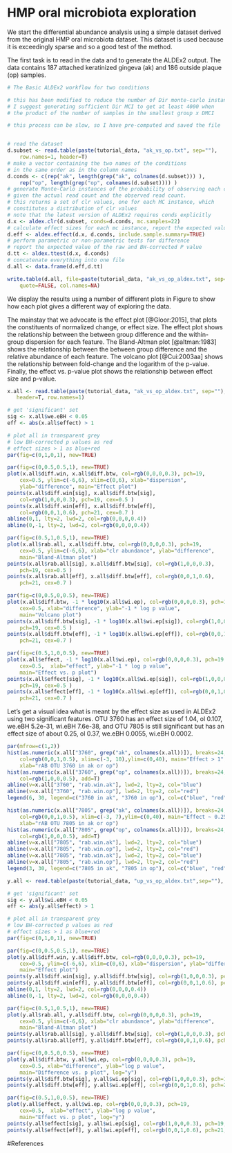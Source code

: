 # HMP oral microbiota exploration {#oral}

\hspace{2cm}\begin{minipage}[ct]{10cm}
\parskip=5pt
\parindent=5pt
This example was first presented as part of the CoDa microbiome tutorial in Hinxton, UK in September 2016 at the Human-host microbe interactions conference. Dr. Jean Macklaim co-wrote and did trouble-shooting of this tutorial. It has been modified for clarity and completeness for this book.
\end{minipage}
\vspace{1cm}

We start the differential abundance analysis using a simple dataset derived from the original HMP oral microbiota dataset. This dataset is used because it is exceedingly sparse and so a good test of the method.

The first task is to read in the data and to generate the ALDEx2 output. The data contains 187 attached keratinized gingeva (ak) and  186 outside plaque (op) samples.


```r
# The Basic ALDEx2 workflow for two conditions

# this has been modified to reduce the number of Dir monte-carlo instances
# I suggest generating sufficient Dir MCI to get at least 4000 when
# the product of the number of samples in the smallest group x DMCI

# this process can be slow, so I have pre-computed and saved the file


# read the dataset
d.subset <- read.table(paste(tutorial_data, "ak_vs_op.txt", sep=""),
    row.names=1, header=T)
# make a vector containing the two names of the conditions
# in the same order as in the column names
d.conds <- c(rep("ak", length(grep("ak", colnames(d.subset))) ),
    rep("op", length(grep("op", colnames(d.subset)))) )
# generate Monte-Carlo instances of the probability of observing each count
# given the actual read count and the observed read count.
# this returns a set of clr values, one for each MC instance, which
# constitutes a distribution of clr values
# note that the latest version of ALDEx2 requires conds explicitly
d.x <- aldex.clr(d.subset, conds=d.conds, mc.samples=22)
# calculate effect sizes for each mc instance, report the expected value
d.eff <- aldex.effect(d.x, d.conds, include.sample.summary=TRUE)
# perform parametric or non-parametric tests for difference
# report the expected value of the raw and BH-corrected P value
d.tt <- aldex.ttest(d.x, d.conds)
# concatenate everything into one file
d.all <- data.frame(d.eff,d.tt)

write.table(d.all, file=paste(tutorial_data, "ak_vs_op_aldex.txt", sep=""), sep="\t",
    quote=FALSE, col.names=NA)
```

We display the results using a number of different plots in Figure \ref{hmp_aldex_plot} to show how each plot gives a different way of exploring the data.

The mainstay that we advocate is the effect plot [@Gloor:2015], that plots the constituents of normalized change, or effect size. The effect plot shows the relationship between the between group difference and the within-group dispersion for each feature. The Bland-Altman plot [@altman:1983] shows the relationship between the between group difference and the relative abundance of each feature. The volcano plot [@Cui:2003aa] shows the relationship between fold-change and the logarithm of the p-value. Finally, the effect vs. p-value plot shows the relationship between effect size and p-value.



```r

x.all <- read.table(paste(tutorial_data, "ak_vs_op_aldex.txt", sep=""),
   header=T, row.names=1)

# get 'significant' set
sig <- x.all$we.eBH < 0.05
eff <- abs(x.all$effect) > 1

# plot all in transparent grey
# low BH-corrected p values as red
# effect sizes > 1 as blue+red
par(fig=c(0,1,0,1), new=TRUE)

par(fig=c(0,0.5,0.5,1), new=TRUE)
plot(x.all$diff.win, x.all$diff.btw, col=rgb(0,0,0,0.3), pch=19,
    cex=0.5, ylim=c(-6,6), xlim=c(0,6), xlab="dispersion",
    ylab="difference", main="Effect plot")
points(x.all$diff.win[sig], x.all$diff.btw[sig],
    col=rgb(1,0,0,0.3), pch=19, cex=0.5 )
points(x.all$diff.win[eff], x.all$diff.btw[eff],
    col=rgb(0,0,1,0.6), pch=21, cex=0.7 )
abline(0,1, lty=2, lwd=2, col=rgb(0,0,0,0.4))
abline(0,-1, lty=2, lwd=2, col=rgb(0,0,0,0.4))

par(fig=c(0.5,1,0.5,1), new=TRUE)
plot(x.all$rab.all, x.all$diff.btw, col=rgb(0,0,0,0.3), pch=19,
    cex=0.5, ylim=c(-6,6), xlab="clr abundance", ylab="difference",
    main="Bland-Altman plot")
points(x.all$rab.all[sig], x.all$diff.btw[sig], col=rgb(1,0,0,0.3),
    pch=19, cex=0.5 )
points(x.all$rab.all[eff], x.all$diff.btw[eff], col=rgb(0,0,1,0.6),
    pch=21, cex=0.7 )

par(fig=c(0,0.5,0,0.5), new=TRUE)
plot(x.all$diff.btw, -1 * log10(x.all$wi.ep), col=rgb(0,0,0,0.3), pch=19,
    cex=0.5, xlab="difference", ylab="-1 * log p value",
    main="Volcano plot")
points(x.all$diff.btw[sig], -1 * log10(x.all$wi.ep[sig]), col=rgb(1,0,0,0.3),
    pch=19, cex=0.5 )
points(x.all$diff.btw[eff], -1 * log10(x.all$wi.ep[eff]), col=rgb(0,0,1,0.6),
    pch=21, cex=0.7 )

par(fig=c(0.5,1,0,0.5), new=TRUE)
plot(x.all$effect, -1 * log10(x.all$wi.ep), col=rgb(0,0,0,0.3), pch=19,
    cex=0.5,  xlab="effect", ylab="-1 * log p value",
    main="Effect vs. p plot")
points(x.all$effect[sig], -1 * log10(x.all$wi.ep[sig]), col=rgb(1,0,0,0.3),
    pch=19, cex=0.5 )
points(x.all$effect[eff], -1 * log10(x.all$wi.ep[eff]), col=rgb(0,0,1,0.6),
    pch=21, cex=0.7 )


```


Let's get a visual idea what is meant by the effect size as used in ALDEx2 using two significant features. OTU 3760 has an effect size of 1.04, ol 0.107, we.eBH 5.2e-31, wi.eBH 7.6e-38, and OTU 7805 is still significant but has an effect size of about 0.25, ol 0.37, we.eBH 0.0055, wi.eBH 0.0002.


```r

par(mfrow=c(1,2))
hist(as.numeric(x.all["3760", grep("ak", colnames(x.all))]), breaks=24,
    col=rgb(0,0,1,0.5), xlim=c(-3, 10),ylim=c(0,40), main="Effect > 1",
    xlab="rAB OTU 3760 in ak or op")
hist(as.numeric(x.all["3760", grep("op", colnames(x.all))]), breaks=24,
    col=rgb(1,0,0,0.5), add=T)
abline(v=x.all["3760", "rab.win.ak"], lwd=2, lty=2, col="blue")
abline(v=x.all["3760", "rab.win.op"], lwd=2, lty=2, col="red")
legend(6, 30, legend=c("3760 in ak", "3760 in op"), col=c("blue", "red"), pch=15)

hist(as.numeric(x.all["7805", grep("ak", colnames(x.all))]), breaks=24,
    col=rgb(0,0,1,0.5), xlim=c(-3, 7),ylim=c(0,40), main="Effect ~ 0.25",
    xlab="rAB OTU 7805 in ak or op")
hist(as.numeric(x.all["7805", grep("op", colnames(x.all))]), breaks=24,
    col=rgb(1,0,0,0.5), add=T)
abline(v=x.all["7805", "rab.win.ak"], lwd=2, lty=2, col="blue")
abline(v=x.all["7805", "rab.win.op"], lwd=2, lty=2, col="red")
abline(v=x.all["7805", "rab.win.ak"], lwd=2, lty=2, col="blue")
abline(v=x.all["7805", "rab.win.op"], lwd=2, lty=2, col="red")
legend(3, 30, legend=c("7805 in ak", "7805 in op"), col=c("blue", "red"), pch=15)


```



\newpage


```r
y.all <- read.table(paste(tutorial_data, "up_vs_op_aldex.txt",sep=""), header=T, row.names=1)

# get 'significant' set
sig <- y.all$wi.eBH < 0.05
eff <- abs(y.all$effect) > 1

# plot all in transparent grey
# low BH-corrected p values as red
# effect sizes > 1 as blue+red
par(fig=c(0,1,0,1), new=TRUE)

par(fig=c(0,0.5,0.5,1), new=TRUE)
plot(y.all$diff.win, y.all$diff.btw, col=rgb(0,0,0,0.3), pch=19,
    cex=0.5, ylim=c(-6,6), xlim=c(0,6), xlab="dispersion", ylab="difference",
    main="Effect plot")
points(y.all$diff.win[sig], y.all$diff.btw[sig], col=rgb(1,0,0,0.3), pch=19, cex=0.5 )
points(y.all$diff.win[eff], y.all$diff.btw[eff], col=rgb(0,0,1,0.6), pch=21, cex=0.7 )
abline(0,1, lty=2, lwd=2, col=rgb(0,0,0,0.4))
abline(0,-1, lty=2, lwd=2, col=rgb(0,0,0,0.4))

par(fig=c(0.5,1,0.5,1), new=TRUE)
plot(y.all$rab.all, y.all$diff.btw, col=rgb(0,0,0,0.3), pch=19,
    cex=0.5, ylim=c(-6,6), xlab="clr abundance", ylab="difference",
    main="Bland-Altman plot")
points(y.all$rab.all[sig], y.all$diff.btw[sig], col=rgb(1,0,0,0.3), pch=19, cex=0.5 )
points(y.all$rab.all[eff], y.all$diff.btw[eff], col=rgb(0,0,1,0.6), pch=21, cex=0.7 )

par(fig=c(0,0.5,0,0.5), new=TRUE)
plot(y.all$diff.btw, y.all$wi.ep, col=rgb(0,0,0,0.3), pch=19,
    cex=0.5, xlab="difference", ylab="log p value",
    main="Difference vs. p plot", log="y")
points(y.all$diff.btw[sig], y.all$wi.ep[sig], col=rgb(1,0,0,0.3), pch=19, cex=0.5 )
points(y.all$diff.btw[eff], y.all$wi.ep[eff], col=rgb(0,0,1,0.6), pch=21, cex=0.7 )

par(fig=c(0.5,1,0,0.5), new=TRUE)
plot(y.all$effect, y.all$wi.ep, col=rgb(0,0,0,0.3), pch=19,
    cex=0.5,  xlab="effect", ylab="log p value",
    main="Effect vs. p plot", log="y")
points(y.all$effect[sig], y.all$wi.ep[sig], col=rgb(1,0,0,0.3), pch=19, cex=0.5 )
points(y.all$effect[eff], y.all$wi.ep[eff], col=rgb(0,0,1,0.6), pch=21, cex=0.7 )


```

\newpage
#References


